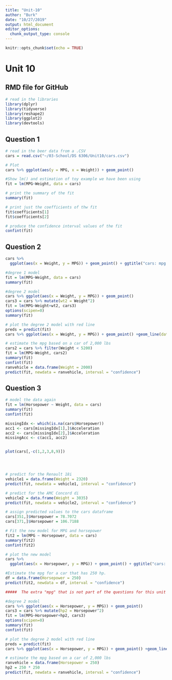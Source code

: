 ```yaml
---
title: "Unit-10"
author: "Burk"
date: "10/27/2019"
output: html_document
editor_options: 
  chunk_output_type: console
---
```


```r
knitr::opts_chunk$set(echo = TRUE)
```

# Unit 10
## RMD file for GitHub

```r
# read in the libraries
library(dplyr)
library(tidyverse)
library(reshape2)
library(ggplot2)
library(devtools)
```

## Question 1

```r
# read in the beer data from a .CSV
cars = read.csv("~/03-School/DS 6306/Unit10/cars.csv")

# Plot
cars %>% ggplot(aes(y = MPG, x = Weight)) + geom_point()

#Show lm() and estimation of toy example we have been using
fit = lm(MPG~Weight, data = cars)

# print the summary of the fit
summary(fit)

# print just the coefficients of thw fit
fit$coefficients[1]
fit$coefficients[2]

# produce the confidence interval values of the fit
confint(fit)
```

## Question 2

```r
cars %>% 
  ggplot(aes(x = Weight, y = MPG)) + geom_point() + ggtitle("cars: mpg v. weight") + geom_smooth(method = "lm") 

#degree 1 model
fit = lm(MPG~Weight, data = cars)
summary(fit)

#degree 2 model
cars %>% ggplot(aes(x = Weight, y = MPG)) + geom_point()
cars3 = cars %>% mutate(wt2 = Weight^2)
fit = lm(MPG~Weight+wt2, cars3)
options(scipen=0)
summary(fit)

# plot the degree 2 model with red line
preds = predict(fit)
cars %>% ggplot(aes(x = Weight, y = MPG)) + geom_point() +geom_line(data = cars, aes(x = Weight, y = preds, col = "red"))

# estimate the mpg based on a car of 2,000 lbs 
cars2 = cars %>% filter(Weight < 5200)
fit = lm(MPG~Weight, cars2)
summary(fit)
confint(fit)
ranvehicle = data.frame(Weight = 2000)
predict(fit, newdata = ranvehicle, interval = "confidence")

```

## Question 3


```r
# model the data again
fit = lm(Horsepower ~ Weight, data = cars)
summary(fit)
confint(fit)

missingIdx <- which(is.na(cars$Horsepower))
acc1 <- cars[missingIdx[1],]$Acceleration
acc2 <- cars[missingIdx[2],]$Acceleration
missingAcc <- c(acc1, acc2)


plot(cars[,-c(1,2,3,8,9)])




# predict for the Renault 18i
vehicle1 = data.frame(Weight = 2320)
predict(fit, newdata = vehicle1, interval = "confidence")

# predict for the AMC Concord di
vehicle2 = data.frame(Weight = 3035)
predict(fit, newdata = vehicle2, interval = "confidence")

# assign predicted values to the cars dataframe
cars[351,]$Horsepower = 78.7072
cars[371,]$Horsepower = 106.7188

# Fit the new model for MPG and horsepower
fit2 = lm(MPG ~ Horsepower, data = cars)
summary(fit2)
confint(fit2)

# plot the new model
cars %>% 
  ggplot(aes(x = Horsepower, y = MPG)) + geom_point() + ggtitle("cars: mpg v. horsepower") + geom_smooth(method = "lm") 

#Estimate the mpg for a car that has 250 hp.  
df = data.frame(Horsepower = 250)
predict(fit2, newdata = df, interval = "confidence")

#####  The extra "mpg" that is not part of the questions for this unit but I wanted to do anyway.

#degree 2 model
cars %>% ggplot(aes(x = Horsepower, y = MPG)) + geom_point()
cars3 = cars %>% mutate(hp2 = Horsepower^2)
fit = lm(MPG~Horsepower+hp2, cars3)
options(scipen=0)
summary(fit)
confint(fit)

# plot the degree 2 model with red line
preds = predict(fit)
cars %>% ggplot(aes(x = Horsepower, y = MPG)) + geom_point() +geom_line(data = cars, aes(x = Horsepower, y = preds, col = "red"))

# estimate the mpg based on a car of 2,000 lbs 
ranvehicle = data.frame(Horsepower = 250)
hp2 = 250 * 250
predict(fit, newdata = ranvehicle, interval = "confidence")

```



















